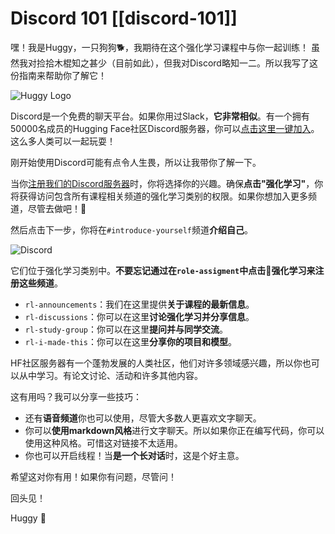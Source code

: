 # Discord 101 [[discord-101]]

嘿！我是Huggy，一只狗狗🐕，我期待在这个强化学习课程中与你一起训练！
虽然我对捡拾木棍知之甚少（目前如此），但我对Discord略知一二。所以我写了这份指南来帮助你了解它！

<img src="https://huggingface.co/datasets/huggingface-deep-rl-course/course-images/resolve/main/en/unit0/huggy-logo.jpg" alt="Huggy Logo"/>

Discord是一个免费的聊天平台。如果你用过Slack，**它非常相似**。有一个拥有50000名成员的Hugging Face社区Discord服务器，你可以<a href="https://discord.gg/ydHrjt3WP5">点击这里一键加入</a>。这么多人类可以一起玩耍！

刚开始使用Discord可能有点令人生畏，所以让我带你了解一下。

当你[注册我们的Discord服务器](http://hf.co/join/discord)时，你将选择你的兴趣。确保**点击"强化学习"**，你将获得访问包含所有课程相关频道的强化学习类别的权限。如果你想加入更多频道，尽管去做吧！🚀

然后点击下一步，你将在`#introduce-yourself`频道**介绍自己**。


<img src="https://huggingface.co/datasets/huggingface-deep-rl-course/course-images/resolve/main/en/unit0/discord2.jpg" alt="Discord"/>

它们位于强化学习类别中。**不要忘记通过在`role-assigment`中点击🤖强化学习来注册这些频道**。
- `rl-announcements`：我们在这里提供**关于课程的最新信息**。
- `rl-discussions`：你可以在这里**讨论强化学习并分享信息**。
- `rl-study-group`：你可以在这里**提问并与同学交流**。
- `rl-i-made-this`：你可以在这里**分享你的项目和模型**。

HF社区服务器有一个蓬勃发展的人类社区，他们对许多领域感兴趣，所以你也可以从中学习。有论文讨论、活动和许多其他内容。

这有用吗？我可以分享一些技巧：

- 还有**语音频道**你也可以使用，尽管大多数人更喜欢文字聊天。
- 你可以**使用markdown风格**进行文字聊天。所以如果你正在编写代码，你可以使用这种风格。可惜这对链接不太适用。
- 你也可以开启线程！当**是一个长对话**时，这是个好主意。

希望这对你有用！如果你有问题，尽管问！

回头见！

Huggy 🐶
